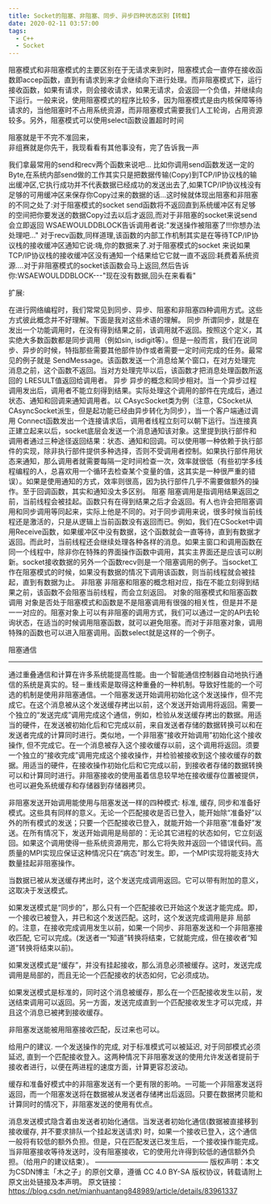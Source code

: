 ```yaml
---
title: Socket的阻塞、非阻塞、同步、异步四种状态区别【转载】
date: 2020-02-11 03:57:00
tags:
  - C++
  - Socket
---
```


阻塞模式和非阻塞模式的主要区别在于无请求来到时，阻塞模式会一直停在接收函数即accep函数，直到有请求到来才会继续向下进行处理。而非阻塞模式下，运行接收函数，如果有请求，则会接收请求，如果无请求，会返回一个负值，并继续向下运行。一般来说，使用阻塞模式的程序比较多，因为阻塞模式是由内核保障等待请求的，当他阻塞时不占用系统资源，而非阻塞模式需要我们人工轮询，占用资源较多。另外，阻塞模式可以使用select函数设置超时时间

阻塞就是干不完不准回来，  
非组赛就是你先干，我现看看有其他事没有，完了告诉我一声

我们拿最常用的send和recv两个函数来说吧...
比如你调用send函数发送一定的Byte,在系统内部send做的工作其实只是把数据传输(Copy)到TCP/IP协议栈的输出缓冲区,它执行成功并不代表数据已经成功的发送出去了,如果TCP/IP协议栈没有足够的可用缓冲区来保存你Copy过来的数据的话...这时候就体现出阻塞和非阻塞的不同之处了:对于阻塞模式的socket send函数将不返回直到系统缓冲区有足够的空间把你要发送的数据Copy过去以后才返回,而对于非阻塞的socket来说send会立即返回 WSAEWOULDDBLOCK告诉调用者说:"发送操作被阻塞了!!!你想办法处理吧..."
对于recv函数,同样道理,该函数的内部工作机制其实是在等待TCP/IP协议栈的接收缓冲区通知它说:嗨,你的数据来了.对于阻塞模式的socket 来说如果TCP/IP协议栈的接收缓冲区没有通知一个结果给它它就一直不返回:耗费着系统资源....对于非阻塞模式的socket该函数会马上返回,然后告诉你:WSAEWOULDDBLOCK---"现在没有数据,回头在来看看"

扩展:

在进行网络编程时，我们常常见到同步、异步、阻塞和非阻塞四种调用方式。这些方式彼此概念并不好理解。下面是我对这些术语的理解。
同步
所谓同步，就是在发出一个功能调用时，在没有得到结果之前，该调用就不返回。按照这个定义，其实绝大多数函数都是同步调用（例如sin, isdigit等）。但是一般而言，我们在说同步、异步的时候，特指那些需要其他部件协作或者需要一定时间完成的任务。最常见的例子就是 SendMessage。该函数发送一个消息给某个窗口，在对方处理完消息之前，这个函数不返回。当对方处理完毕以后，该函数才把消息处理函数所返回的 LRESULT值返回给调用者。
异步
异步的概念和同步相对。当一个异步过程调用发出后，调用者不能立刻得到结果。实际处理这个调用的部件在完成后，通过状态、通知和回调来通知调用者。以 CAsycSocket类为例（注意，CSocket从CAsyncSocket派生，但是起功能已经由异步转化为同步），当一个客户端通过调用 Connect函数发出一个连接请求后，调用者线程立刻可以朝下运行。当连接真正建立起来以后，socket底层会发送一个消息通知该对象。这里提到执行部件和调用者通过三种途径返回结果：状态、通知和回调。可以使用哪一种依赖于执行部件的实现，除非执行部件提供多种选择，否则不受调用者控制。如果执行部件用状态来通知，那么调用者就需要每隔一定时间检查一次，效率就很低（有些初学多线程编程的人，总喜欢用一个循环去检查某个变量的值，这其实是一种很严重的错误）。如果是使用通知的方式，效率则很高，因为执行部件几乎不需要做额外的操作。至于回调函数，其实和通知没太多区别。
阻塞
阻塞调用是指调用结果返回之前，当前线程会被挂起。函数只有在得到结果之后才会返回。有人也许会把阻塞调用和同步调用等同起来，实际上他是不同的。对于同步调用来说，很多时候当前线程还是激活的，只是从逻辑上当前函数没有返回而已。例如，我们在CSocket中调用Receive函数，如果缓冲区中没有数据，这个函数就会一直等待，直到有数据才返回。而此时，当前线程还会继续处理各种各样的消息。如果主窗口和调用函数在同一个线程中，除非你在特殊的界面操作函数中调用，其实主界面还是应该可以刷新。socket接收数据的另外一个函数recv则是一个阻塞调用的例子。当socket工作在阻塞模式的时候，如果没有数据的情况下调用该函数，则当前线程就会被挂起，直到有数据为止。
非阻塞
非阻塞和阻塞的概念相对应，指在不能立刻得到结果之前，该函数不会阻塞当前线程，而会立刻返回。
对象的阻塞模式和阻塞函数调用
对象是否处于阻塞模式和函数是不是阻塞调用有很强的相关性，但是并不是一一对应的。阻塞对象上可以有非阻塞的调用方式，我们可以通过一定的API去轮询状态，在适当的时候调用阻塞函数，就可以避免阻塞。而对于非阻塞对象，调用特殊的函数也可以进入阻塞调用。函数select就是这样的一个例子。

阻塞通信

---

通过重叠通信和计算在许多系统能提高性能。由一个智能通信控制器自动地执行通信的系统是真实的。轻－重线索是取得这种重叠的一种机制。导致好性能的一个可选的机制是使用非阻塞通信。一个阻塞发送开始调用初始化这个发送操作，但不完成它。在这个消息被从这个发送缓存拷出以前，这个发送开始调用将返回。需要一个独立的“发送完成”调用完成这个通信，例如，检验从发送缓存拷出的数据。用适当的硬件，在发送被初始化后和它完成以前，来自发送者存储的数据转换可以和在发送者完成的计算同时进行。类似地，一个非阻塞“接收开始调用”初始化这个接收操作, 但不完成它。在一个消息被存入这个接收缓存以前，这个调用将返回。须要一个独立的“接收完成”调用完成这个接收操作，并检验被接收到这个接收缓存的数据。用适当的硬件，在接收操作初始化后和它完成以前，到接收者存储的数据转换可以和计算同时进行。非阻塞接收的使用虽着信息较早地在接收缓存位置被提供，也可以避免系统缓存和存储器到存储器拷贝。

非阻塞发送开始调用能使用与阻塞发送一样的四种模式: 标准, 缓存, 同步和准备好模式。这些具有同样的意义。无论一个匹配接收是否已登入，能开始除“准备好”以外的所有模式的发送；只要一个匹配接收已登入，就能开始一个非阻塞“准备好”发送。在所有情况下，发送开始调用是局部的：无论其它进程的状态如何，它立刻返回。如果这个调用使得一些系统资源用完，那么它将失败并返回一个错误代码。高质量的MPI实现应保证这种情况只在“病态”时发生。即，一个MPI实现将能支持大数量挂起非阻塞操作。　　

当数据已被从发送缓存拷出时，这个发送完成调用返回。它可以带有附加的意义，这取决于发送模式。　　

如果发送模式是“同步的”，那么只有一个匹配接收已开始这个发送才能完成。即，一个接收已被登入，并已和这个发送匹配。这时，这个发送完成调用是非 局部的。注意，在接收完成调用发生以前，如果一个同步、非阻塞发送和一个非阻塞接收匹配, 它可以完成。(发送者一“知道”转换将结束，它就能完成，但在接收者“知道”转换将结束以前)。　　

如果发送模式是“缓存”，并没有挂起接收，那么消息必须被缓存。这时，发送完成调用是局部的，而且无论一个匹配接收的状态如何，它必须成功。　　

如果发送模式是标准的，同时这个消息被缓存，那么在一个匹配接收发生以前，发送结束调用可以返回。另一方面，发送完成直到一个匹配接收发生才可以完成，并且这个消息已被拷到接收缓存。　　

非阻塞发送能被用阻塞接收匹配，反过来也可以。 　　

给用户的建议. 一个发送操作的完成, 对于标准模式可以被延迟, 对于同部模式必须延迟, 直到一个匹配接收登入。这两种情况下非阻塞发送的使用允许发送者提前于接收者进行，以便在两进程的速度方面，计算更容忍波动。　　

缓存和准备好模式中的非阻塞发送有一个更有限的影响。一可能一个非阻塞发送将返回，而一个阻塞发送将在数据被从发送者存储拷出后返回。只要在数据拷贝能和计算同时的情况下，非阻塞发送的使用有优点。　　

消息发送模式隐含着由发送者初始化通信。当发送者初始化通信(数据被直接移到接收缓存, 并不要求排队一个挂起发送请求) 时，如果一个接收已登入，这个通信一般将有较低的额外负担。但是，只在匹配发送已发生后，一个接收操作能完成。当非阻塞接收等待发送时，没有阻塞接收，它的使用允许得到较低的通信额外负担。（给用户的建议结束）。
————————————————
版权声明：本文为CSDN博主「木之子」的原创文章，遵循 CC 4.0 BY-SA 版权协议，转载请附上原文出处链接及本声明。
原文链接：https://blog.csdn.net/mianhuantang848989/article/details/83961337
